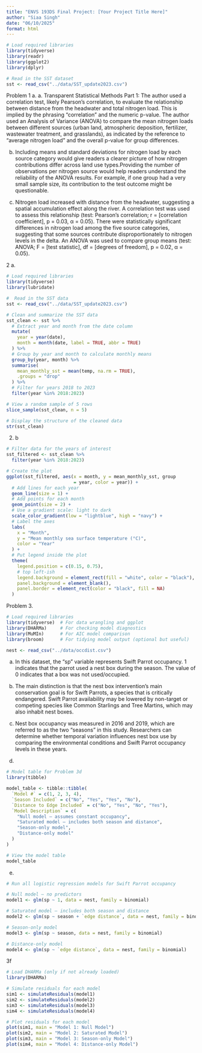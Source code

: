 ```yaml
---
title: "ENVS 193DS Final Project: [Your Project Title Here]"
author: "Siaa Singh"
date: "06/10/2025"
format: html
---
```

```r
# Load required libraries
library(tidyverse)
library(readr)
library(ggplot2)
library(dplyr)

# Read in the SST dataset
sst <- read_csv("../data/SST_update2023.csv")
```

Problem 1 
a. a. Transparent Statistical Methods
Part 1: The author used a correlation test, likely Pearson’s correlation, to evaluate the 
relationship between distance from the headwater and total nitrogen load. This is implied by the phrasing “correlation” and the numeric p-value. The author used an Analysis of Variance (ANOVA) to 
compare the mean nitrogen loads between different sources (urban land, atmospheric deposition, fertilizer, wastewater treatment, and grasslands), as indicated by the reference to 
“average nitrogen load” and the overall p-value for group differences.

b. Including means and standard deviations for nitrogen load by each source category would give readers a clearer picture of how nitrogen contributions differ across land use types.Providing the number of observations per nitrogen source would help readers understand the reliability of the ANOVA results. For example, if one group had a very small sample size, its contribution to the test outcome might be questionable.

c. Nitrogen load increased with distance from the headwater, suggesting a spatial accumulation effect along the river. A correlation test was used to assess this relationship 
(test: Pearson’s correlation; r = [correlation coefficient], p = 0.03, α = 0.05).
There were statistically significant differences in nitrogen load among the five source categories, suggesting that some sources contribute disproportionately to nitrogen levels in the delta. 
An ANOVA was used to compare group means (test: ANOVA; F = [test statistic], df = 
[degrees of freedom], p = 0.02, α = 0.05).


2 a. 

```r
# Load required libraries
library(tidyverse)
library(lubridate)

#  Read in the SST data
sst <- read_csv("../data/SST_update2023.csv")

# Clean and summarize the SST data
sst_clean <- sst %>%
  # Extract year and month from the date column
  mutate(
    year = year(date),
    month = month(date, label = TRUE, abbr = TRUE)
  ) %>%
  # Group by year and month to calculate monthly means
  group_by(year, month) %>%
  summarise(
    mean_monthly_sst = mean(temp, na.rm = TRUE),
    .groups = "drop"
  ) %>%
  # Filter for years 2018 to 2023
  filter(year %in% 2018:2023)

# View a random sample of 5 rows
slice_sample(sst_clean, n = 5)

# Display the structure of the cleaned data
str(sst_clean)

```

2. b 
```r
# Filter data for the years of interest
sst_filtered <- sst_clean %>%
  filter(year %in% 2018:2023)

# Create the plot
ggplot(sst_filtered, aes(x = month, y = mean_monthly_sst, group
                         = year, color = year)) +
  # Add lines for each year
  geom_line(size = 1) +
  # Add points for each month
  geom_point(size = 2) +
  # Use a gradient scale: light to dark
  scale_color_gradient(low = "lightblue", high = "navy") +
  # Label the axes
  labs(
    x = "Month",
    y = "Mean monthly sea surface temperature (°C)",
    color = "Year"
  ) +
  # Put legend inside the plot
  theme(
    legend.position = c(0.15, 0.75),  
    # top left-ish
    legend.background = element_rect(fill = "white", color = "black"),
    panel.background = element_blank(),
    panel.border = element_rect(color = "black", fill = NA)
  )

```

Problem 3. 

```r
# Load required libraries
library(tidyverse)  # For data wrangling and ggplot
library(DHARMa)     # For checking model diagnostics
library(MuMIn)      # For AIC model comparison
library(broom)      # For tidying model output (optional but useful)

```

```r
nest <- read_csv("../data/occdist.csv")
```

a. In this dataset, the "sp" variable represents Swift Parrot occupancy.
1 indicates that the parrot used a nest box during the season. The value of 
0 indicates that a box was not used/occupied. 

b. The main distinction is that the nest box intervention's main conservation goal is 
for Swift Parrots, a species that is critically endangered. 
Swift Parrot availability may be lowered by non-target or competing species 
like Common Starlings and Tree Martins, which may also inhabit nest boxes.

c. Nest box occupancy was measured in 2016 and 2019, which are referred to as the two "seasons" in this study. Researchers can determine whether temporal variation influences nest box use by comparing the environmental conditions and Swift Parrot occupancy levels in these years.

d. 
```r
# Model table for Problem 3d
library(tibble)

model_table <- tibble::tibble(
  `Model #` = c(1, 2, 3, 4),
  `Season Included` = c("No", "Yes", "Yes", "No"),
  `Distance to Edge Included` = c("No", "Yes", "No", "Yes"),
  `Model Description` = c(
    "Null model — assumes constant occupancy",
    "Saturated model — includes both season and distance",
    "Season-only model",
    "Distance-only model"
  )
)

# View the model table
model_table

```

e. 
```r
# Run all logistic regression models for Swift Parrot occupancy

# Null model – no predictors
model1 <- glm(sp ~ 1, data = nest, family = binomial)

# Saturated model – includes both season and distance
model2 <- glm(sp ~ season + `edge distance`, data = nest, family = binomial)

# Season-only model
model3 <- glm(sp ~ season, data = nest, family = binomial)

# Distance-only model
model4 <- glm(sp ~ `edge distance`, data = nest, family = binomial)

```

3f 
```r
# Load DHARMa (only if not already loaded)
library(DHARMa)

# Simulate residuals for each model
sim1 <- simulateResiduals(model1)
sim2 <- simulateResiduals(model2)
sim3 <- simulateResiduals(model3)
sim4 <- simulateResiduals(model4)

# Plot residuals for each model
plot(sim1, main = "Model 1: Null Model")
plot(sim2, main = "Model 2: Saturated Model")
plot(sim3, main = "Model 3: Season-only Model")
plot(sim4, main = "Model 4: Distance-only Model")

```


